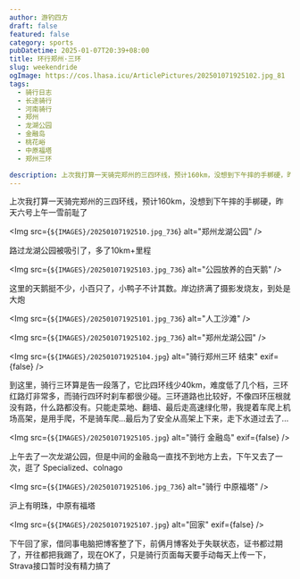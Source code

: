 ```yaml
---
author: 游钓四方
draft: false
featured: false
category: sports
pubDatetime: 2025-01-07T20:39+08:00
title: 环行郑州·三环
slug: weekendride
ogImage: https://cos.lhasa.icu/ArticlePictures/202501071925102.jpg_81
tags:
  - 骑行日志
  - 长途骑行
  - 河南骑行
  - 郑州
  - 龙湖公园
  - 金融岛
  - 桃花峪
  - 中原福塔
  - 郑州三环

description: 上次我打算一天骑完郑州的三四环线，预计160km，没想到下午摔的手梆硬，昨天六号上午一雪前耻了
---
```



上次我打算一天骑完郑州的三四环线，预计160km，没想到下午摔的手梆硬，昨天六号上午一雪前耻了

<Img src={`${IMAGES}/20250107192510.jpg_736`} alt="郑州龙湖公园" />

路过龙湖公园被吸引了，多了10km+里程

<Img src={`${IMAGES}/202501071925103.jpg_736`} alt="公园放养的白天鹅" />

这里的天鹅挺不少，小百只了，小鸭子不计其数。岸边挤满了摄影发烧友，到处是大炮

<Img src={`${IMAGES}/202501071925101.jpg_736`} alt="人工沙滩" />

<Img src={`${IMAGES}/202501071925102.jpg_736`} alt="郑州龙湖公园" />

<Img src={`${IMAGES}/202501071925104.jpg`} alt="骑行郑州三环 结束" exif={false} />

到这里，骑行三环算是告一段落了，它比四环线少40km，难度低了几个档，三环红路灯非常多，而骑行四环时刹车都很少碰。三环道路也比较好，不像四环压根就没有路，什么路都没有。只能走菜地、翻墙、最后走高速绿化带，我提着车爬上机场高架，是用手爬，不是骑车爬...最后为了安全从高架上下来，走下水道过去了...

<Img src={`${IMAGES}/202501071925105.jpg`} alt="骑行 金融岛" exif={false} />

上午去了一次龙湖公园，但是中间的金融岛一直找不到地方上去，下午又去了一次，逛了 Specialized、colnago

<Img src={`${IMAGES}/202501071925106.jpg_736`} alt="骑行 中原福塔" />

沪上有明珠，中原有福塔

<Img src={`${IMAGES}/202501071925107.jpg`} alt="回家" exif={false} />

下午回了家，借同事电脑把博客整了下，前俩月博客处于失联状态，证书都过期了，开往都把我踢了，现在OK了，只是骑行页面每天要手动每天上传一下，Strava接口暂时没有精力搞了